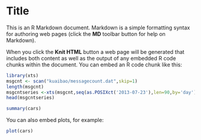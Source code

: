Title
========================================================

This is an R Markdown document. Markdown is a simple formatting syntax for authoring web pages (click the **MD** toolbar button for help on Markdown).

When you click the **Knit HTML** button a web page will be generated that includes both content as well as the output of any embedded R code chunks within the document. You can embed an R code chunk like this:


```r
library(xts)
msgcnt <- scan("kuaibao/messagecount.dat",skip=1)
length(msgcnt)
msgcntseries <-xts(msgcnt,seq(as.POSIXct('2013-07-23'),len=90,by='day'))
head(msgcntseries)
```


```r
summary(cars)
```

You can also embed plots, for example:

```r
plot(cars)
```

